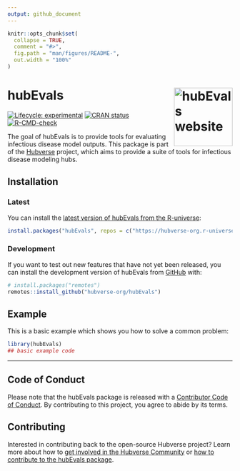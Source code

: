 ```yaml
---
output: github_document
---
```


<!-- README.md is generated from README.Rmd. Please edit that file -->

```r
knitr::opts_chunk$set(
  collapse = TRUE,
  comment = "#>",
  fig.path = "man/figures/README-",
  out.width = "100%"
)
```

# hubEvals <a href="https://hubverse-org.github.io/hubEvals/"><img src="man/figures/logo.svg" align="right" height="131" alt="hubEvals website" /></a>

<!-- badges: start -->

[![Lifecycle: experimental](https://img.shields.io/badge/lifecycle-experimental-orange.svg)](https://lifecycle.r-lib.org/articles/stages.html#experimental)
[![CRAN status](https://www.r-pkg.org/badges/version/hubEvals)](https://CRAN.R-project.org/package=hubEvals)
[![R-CMD-check](https://github.com/hubverse-org/hubEvals/actions/workflows/R-CMD-check.yaml/badge.svg)](https://github.com/hubverse-org/hubEvals/actions/workflows/R-CMD-check.yaml)

<!-- badges: end -->

The goal of hubEvals is to provide tools for evaluating infectious disease model outputs. This package is part of the [Hubverse](https://hubverse.org) project, which aims to provide a suite of tools for infectious disease modeling hubs.

## Installation

### Latest

You can install the [latest version of hubEvals from the R-universe](https://hubverse-org.r-universe.dev/hubEvals):

```r
install.packages("hubEvals", repos = c("https://hubverse-org.r-universe.dev", "https://cloud.r-project.org"))
```

### Development

If you want to test out new features that have not yet been released, you can install the development version of hubEvals from [GitHub](https://github.com/) with:

```r
# install.packages("remotes")
remotes::install_github("hubverse-org/hubEvals")
```

## Example

This is a basic example which shows you how to solve a common problem:

```r
library(hubEvals)
## basic example code
```

***

## Code of Conduct

Please note that the hubEvals package is released with a [Contributor Code of Conduct](.github/CODE_OF_CONDUCT.md). By contributing to this project, you agree to abide by its terms.

## Contributing

Interested in contributing back to the open-source Hubverse project?
Learn more about how to [get involved in the Hubverse Community](https://docs.hubverse.io/en/latest/overview/contribute.html) or [how to contribute to the hubEvals package](.github/CONTRIBUTING.md).


